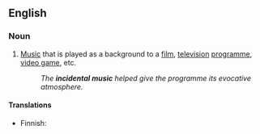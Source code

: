 ==English==
{{wikipedia}}

===Noun===
{{en-noun|-|sg=[[incidental]] [[music]]}}

# {{music}} [[Music]] that is played as a background to a [[film]], [[television]] [[programme]], [[video game]], etc.
#: ''The '''incidental music''' helped give the programme its evocative atmosphere.''

====Translations====
{{trans-top|music played as background}}
* Finnish: {{t|fi|taustamusiikki}}
{{trans-mid}}
{{trans-bottom}}